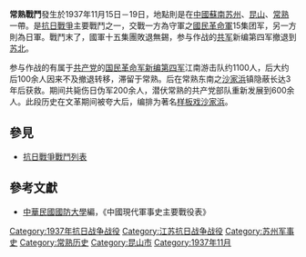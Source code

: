 {{Infobox Military Conflict|
campaign=|
image=|
caption=|
conflict=常熟戰鬥|
date=1937年11月15日－19日|
place=[[中國|中國]]蘇南|
result=日軍於18日頃全力猛攻44師，19日攻佔常熟。|
combatant1=中華民國國民革命軍十五集團軍，羅卓英之11，13，32，44，67，98等師|
combatant2=日軍之中國派遣軍十一師團| 
commander1=羅卓英|
commander2=十一師團|
strength1=48000|
strength2=25000|
casualties1=|
casualties2=|
}}
'''常熟戰鬥'''發生於1937年11月15日－19日，地點則是在[[中國|中國]][[蘇南|蘇南]][[苏州|苏州]]、[[昆山市|昆山]]、[[常熟|常熟]]一帶。是[[抗日戰爭|抗日戰爭]]主要戰鬥之一，交戰一方為守軍之[[國民革命軍|國民革命軍]]15集团军，另一方則為日軍。戰鬥末了，國軍十五集團敗退無錫，参与作战的[[共军|共军]]新编第四军撤退到[[苏北|苏北]]。

参与作战的有属于[[中国共产党|共产党]]的[[国民革命军新编第四军|国民革命军新编第四军]]江南游击队约1100人，后大约后100余人因来不及撤退转移，滞留于常熟。后在常熟东南之[[沙家浜|沙家浜]]镇隐蔽长达3年后获救。期间共毙伤日伪军200余人，潜伏常熟的共产党部队重新发展到600余人。此段历史在文革期间被夸大后，编排为著名[[样板戏|样板戏]][[沙家浜|沙家浜]]。
==參見==
*[[抗日戰爭戰鬥列表|抗日戰爭戰鬥列表]]
==參考文獻==
*[[中華民國|中華民國]][[國防大學_(臺灣)|國防大學]]編，《中國現代軍事史主要戰役表》

[[Category:1937年抗日战争战役|Category:1937年抗日战争战役]]
[[Category:江苏抗日战争战役|Category:江苏抗日战争战役]]
[[Category:苏州军事史|Category:苏州军事史]]
[[Category:常熟历史|Category:常熟历史]]
[[Category:昆山市|Category:昆山市]]
[[Category:1937年11月|Category:1937年11月]]